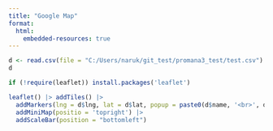 ---
title: "Google Map"
format: 
  html: 
    embedded-resources: true
---

```{r}
d <- read.csv(file = "C:/Users/naruk/git_test/promana3_test/test.csv")
d

if (!require(leaflet)) install.packages('leaflet')

leaflet() |> addTiles() |> 
  addMarkers(lng = d$lng, lat = d$lat, popup = paste0(d$name, '<br>', d$address)) |> 
  addMiniMap(positio = 'topright') |>
  addScaleBar(position = "bottomleft")
```


